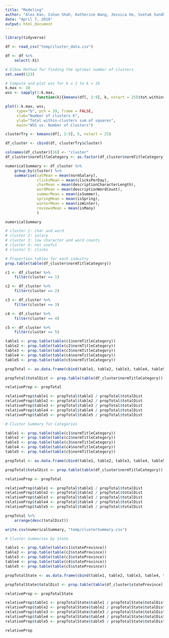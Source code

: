```yaml
---
title: "Modeling"
author: "Alex Kan, Ishan Shah, Katherine Wang, Jessica Ho, Svetak Sundhar"
date: "April 7, 2018"
output: html_document
---
```


```r
library(tidyverse)
```

```r
df <- read_csv("temp/cluster_data.csv")

df <- df %>% 
    select(-X1)
```

```r
# Elbow Method for finding the optimal number of clusters
set.seed(123)

# Compute and plot wss for k = 1 to k = 10
k.max <- 10
wss <- sapply(1:k.max, 
              function(k){kmeans(df[, 2:9], k, nstart = 25)$tot.withinss})

plot(1:k.max, wss,
     type="b", pch = 19, frame = FALSE, 
     xlab="Number of clusters K",
     ylab="Total within-clusters sum of squares",
     main="WSS vs. Number of Clusters")

```

```r
clusterTry <- kmeans(df[, 2:9], 5, nstart = 25)

df_cluster <- cbind(df, clusterTry$cluster) 

colnames(df_cluster)[16] <- "cluster"
df_cluster$normTitleCategory <- as.factor(df_cluster$normTitleCategory)

numericalSummary <- df_cluster %>% 
    group_by(cluster) %>% 
    summarise(salMean = mean(normSalary),
              clicksMean = mean(clicksPerDay),
              charMean = mean(descriptionCharacterLength),
              wordMean = mean(descriptionWordCount),
              summerMean = mean(isSummer),
              springMean = mean(isSpring),
              winterMean = mean(isWinter),
              reviewsMean = mean(isMany)
              )

numericalSummary

# cluster 1: char and word
# cluster 2: salary
# cluster 3: low character and word counts 
# cluster 4: not useful
# cluster 5: clicks
```

```r
# Proportion tables for each industry
prop.table(table(df_cluster$normTitleCategory))

c1 <- df_cluster %>% 
    filter(cluster == 1)

c2 <- df_cluster %>% 
    filter(cluster == 2)

c3 <- df_cluster %>% 
    filter(cluster == 3)

c4 <- df_cluster %>% 
    filter(cluster == 4)

c5 <- df_cluster %>% 
    filter(cluster == 5)

table1 <- prop.table(table(c1$normTitleCategory))
table2 <- prop.table(table(c2$normTitleCategory))
table3 <- prop.table(table(c3$normTitleCategory))
table4 <- prop.table(table(c4$normTitleCategory))
table5 <- prop.table(table(c5$normTitleCategory))

propTotal <- as.data.frame(cbind(table1, table2, table3, table4, table5)) * 100

propTotal$totalDist <- prop.table(table(df_cluster$normTitleCategory)) * 100

relativeProp <- propTotal

relativeProp$table1 <- propTotal$table1 / propTotal$totalDist
relativeProp$table2 <- propTotal$table2 / propTotal$totalDist
relativeProp$table3 <- propTotal$table3 / propTotal$totalDist
relativeProp$table4 <- propTotal$table4 / propTotal$totalDist
relativeProp$table5 <- propTotal$table5 / propTotal$totalDist

```

```r
# Cluster Summary for Categories

table1 <- prop.table(table(c1$normTitleCategory))
table2 <- prop.table(table(c2$normTitleCategory))
table3 <- prop.table(table(c3$normTitleCategory))
table4 <- prop.table(table(c4$normTitleCategory))
table5 <- prop.table(table(c5$normTitleCategory))

propTotal <- as.data.frame(cbind(table1, table2, table3, table4, table5)) * 100

propTotal$totalDist <- prop.table(table(df_cluster$normTitleCategory)) * 100

relativeProp <- propTotal

relativeProp$table1 <- propTotal$table1 / propTotal$totalDist
relativeProp$table2 <- propTotal$table2 / propTotal$totalDist
relativeProp$table3 <- propTotal$table3 / propTotal$totalDist
relativeProp$table4 <- propTotal$table4 / propTotal$totalDist
relativeProp$table5 <- propTotal$table5 / propTotal$totalDist

```

```r
propTotal %>% 
    arrange(desc(totalDist))
```

```r
write.csv(numericalSummary, "temp/clusterSummary.csv")
```

```r
# Cluster Summaries by State

table1 <- prop.table(table(c1$stateProvince))
table2 <- prop.table(table(c2$stateProvince))
table3 <- prop.table(table(c3$stateProvince))
table4 <- prop.table(table(c4$stateProvince))
table5 <- prop.table(table(c5$stateProvince))

propTotalState <- as.data.frame(cbind(table1, table2, table3, table4, table5)) * 100

propTotalState$totalDist <- prop.table(table(df_cluster$stateProvince)) * 100

relativeProp <- propTotalState

relativeProp$table1 <- propTotalState$table1 / propTotalState$totalDist
relativeProp$table2 <- propTotalState$table2 / propTotalState$totalDist
relativeProp$table3 <- propTotalState$table3 / propTotalState$totalDist
relativeProp$table4 <- propTotalState$table4 / propTotalState$totalDist
relativeProp$table5 <- propTotalState$table5 / propTotalState$totalDist

relativeProp
```





